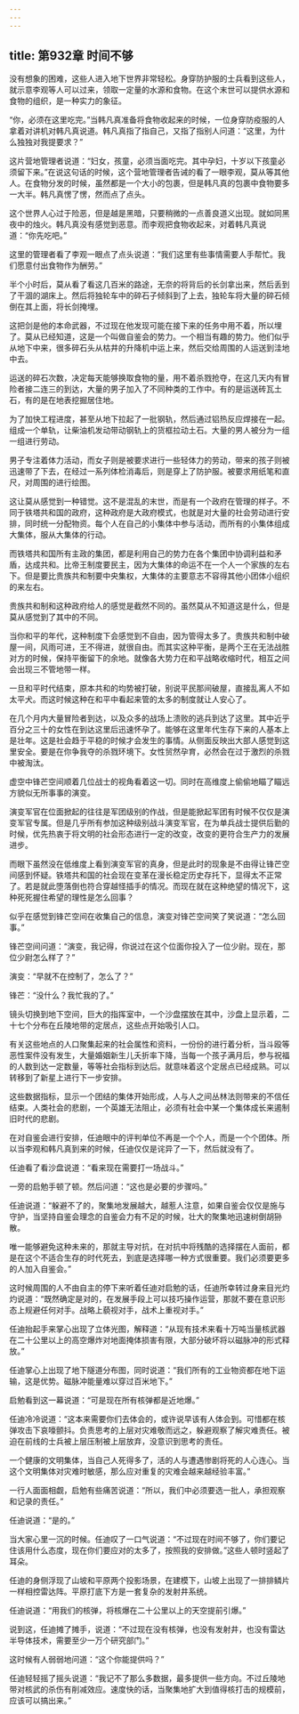```yaml
---
---
---
```

title: 第932章 时间不够
---



没有想象的困难，这些人进入地下世界非常轻松。身穿防护服的士兵看到这些人，就示意李观等人可以过来，领取一定量的水源和食物。在这个末世可以提供水源和食物的组织，是一种实力的象征。

“你，必须在这里吃完。”当韩凡真准备将食物收起来的时候，一位身穿防疫服的人拿着对讲机对韩凡真说道。韩凡真指了指自己，又指了指别人问道：“这里，为什么独独对我提要求？”

这片营地管理者说道：“妇女，孩童，必须当面吃完。其中孕妇，十岁以下孩童必须留下来。”在说这句话的时候，这个营地管理者告诫的看了一眼李观，莫从等其他人。在食物分发的时候，虽然都是一个大小的包裹，但是韩凡真的包裹中食物要多一大半。韩凡真愣了愣，然而点了点头。

这个世界人心过于险恶，但是越是黑暗，只要稍微的一点善良道义出现。就如同黑夜中的烛火。韩凡真没有感觉到恶意。而李观把食物收起来，对着韩凡真说道：“你先吃吧。”

这里的管理者看了李观一眼点了点头说道：“我们这里有些事情需要人手帮忙。我们愿意付出食物作为酬劳。”

半个小时后，莫从看了看这几百米的路途，无奈的将背后的长剑拿出来，然后丢到了干涸的湖床上。然后将独轮车中的碎石子倾斜到了上去，独轮车将大量的碎石倾倒在其上面，将长剑掩埋。

这把剑是他的本命武器，不过现在他发现可能在接下来的任务中用不着，所以埋了。莫从已经知道，这是一个叫做自鉴会的势力。一个相当有趣的势力。他们似乎从地下中来，很多碎石头从枯井的升降机中运上来，然后交给周围的人运送到洼地中去。

运送的碎石次数，决定每天能够换取食物的量，用不着杀戮抢夺，在这几天内有冒险者接二连三的到达，大量的男子加入了不同种类的工作中。有的是运送砖瓦土石，有的是在地表挖掘居住地。

为了加快工程进度，甚至从地下拉起了一批钢轨，然后通过铝热反应焊接在一起。组成一个单轨，让柴油机发动带动钢轨上的货框拉动土石。大量的男人被分为一组一组进行劳动。

男子专注着体力活动，而女子则是被要求进行一些轻体力的劳动，带来的孩子则被迅速带了下去，在经过一系列体检消毒后，则是穿上了防护服。被要求用纸笔和直尺，对周围的进行绘图。

这让莫从感觉到一种错觉。这不是混乱的末世，而是有一个政府在管理的样子。不同于铁塔共和国的政府，这种政府是大政府模式，也就是对大量的社会劳动进行安排，同时统一分配物资。每个人在自己的小集体中参与活动，而所有的小集体组成大集体，服从大集体的行动。

而铁塔共和国所有主政的集团，都是利用自己的势力在各个集团中协调利益和矛盾，达成共和。比帝王制度要民主，因为大集体的命运不在一个人一个家族的左右下。但是要比贵族共和制要中央集权，大集体的主要意志不容得其他小团体小组织的来左右。

贵族共和制和这种政府给人的感觉是截然不同的。虽然莫从不知道这是什么，但是莫从感觉到了其中的不同。

当你和平的年代，这种制度下会感觉到不自由，因为管得太多了。贵族共和制中破屋一间，风雨可进，王不得进，就很自由。而其实这种平衡，是两个王在无法战胜对方的时候，保持平衡留下的余地。就像各大势力在和平战略收缩时代，相互之间会出现三不管地带一样。

一旦和平时代结束，原本共和的均势被打破，别说平民那间破屋，直接乱离人不如太平犬。而这时候这种在和平中看起来管的太多的制度就让人安心了。

在几个月内大量冒险者到达，以及众多的战场上溃败的逃兵到达了这里。其中近乎百分之三十的女性在到达这里后迅速怀孕了。能够在这里年代生存下来的人基本上是壮年。这是社会趋于平稳的时候才会发生的事情。从侧面反映出大部人感觉到这里安全。要是在你争我夺的杀戮环境下。女性贸然孕育，必然会在过于激烈的杀戮中被淘汰。

虚空中锋芒空间顺着几位战士的视角看着这一切。同时在高维度上偷偷地瞄了瞄远方貌似无所事事的演变。

演变军官在位面掀起的往往是军团级别的作战，但是能掀起军团有时候不仅仅是演变军官专属。但是几乎所有参加这种级别战斗演变军官，在为单兵战士提供后勤的时候，优先热衷于将文明的社会形态进行一定的改变，改变的更符合生产力的发展进步。

而眼下虽然没在低维度上看到演变军官的真身，但是此时的现象是不由得让锋芒空间感到怀疑。铁塔共和国的社会现在变革在漫长稳定历史存托下，显得太不正常了。若是就此堕落倒也符合穿越怪插手的情况。而现在就在这种绝望的情况下，这种死死握住希望的理性是怎么回事？

似乎在感觉到锋芒空间在收集自己的信息，演变对锋芒空间笑了笑说道：“怎么回事。”

锋芒空间问道：“演变，我记得，你说过在这个位面你投入了一位少尉。现在，那位少尉怎么样了？”

演变：“早就不在控制了，怎么了？”

锋芒：“没什么？我忙我的了。”

镜头切换到地下空间，巨大的指挥室中，一个沙盘摆放在其中，沙盘上显示着，二十七个分布在丘陵地带的定居点，这些点开始吸引人口。

有关这些地点的人口聚集起来的社会属性和资料，一份份的进行着分析，当斗殴等恶性案件没有发生，大量婚姻新生儿夭折率下降，当每一个孩子满月后，参与祝福的人数到达一定数量，等等社会指标到达后。就意味着这个定居点已经成熟。可以转移到了新星上进行下一步安排。

这些数据指标，显示一个团结的集体开始形成，人与人之间丛林法则带来的不信任结束。人类社会的悲剧，一个英雄无法阻止，必须有社会中某一个集体成长来遏制旧时代的悲剧。

在对自鉴会进行安排，任迪眼中的评判单位不再是一个个人，而是一个个团体。所以当李观和韩凡真到来的时候，任迪仅仅是诧异了一下，然后就没有了。

任迪看了看沙盘说道：“看来现在需要打一场战斗。”

一旁的启勉手顿了顿。然后问道：“这也是必要的步骤吗。”

任迪说道：“躲避不了的，聚集地发展越大，越惹人注意，如果自鉴会仅仅是施与守护，当坚持自鉴会理念的自鉴会力有不足的时候，壮大的聚集地迅速树倒胡狲散。

唯一能够避免这种未来的，那就主导对抗，在对抗中将残酷的选择摆在人面前，都是在这个不适合生存的时代死去，到底是选择哪一种方式很重要。我们必须要更多的人加入自鉴会。”

这时候周围的人不由自主的停下来听着任迪对启勉的话，任迪所幸转过身来目光灼灼说道：“既然确定是对的，在发展手段上可以技巧操作运营，那就不要在意识形态上规避任何对手。战略上藐视对手，战术上重视对手。”

任迪抬起手来掌心出现了立体光图，解释道：“从现有技术来看十万吨当量核武器在二十公里以上的高空爆炸对地面掩体损害有限，大部分破坏将以磁脉冲的形式释放。”

任迪掌心上出现了地下隧道分布图，同时说道：“我们所有的工业物资都在地下运输，这是优势。磁脉冲能量难以穿过百米地下。”

启勉看到这一幕说道：“可是现在所有核弹都是近地爆。”

任迪冷冷说道：“这本来需要你们去体会的，或许说早该有人体会到。可惜都在核弹攻击下哀嚎颤抖。负责思考的上层对灾难敬而远之，躲避观察了解灾难责任。被迫在前线的士兵被上层压制被上层放弃，没意识到思考的责任。

一个健康的文明集体，当自己人死得多了，活的人与遭遇惨剧将死的人心连心。当这个文明集体对灾难时敏感，那么应对重复的灾难会越来越经验丰富。”

一行人面面相觑，启勉有些痛苦说道：“所以，我们中必须要选一批人，承担观察和记录的责任。”

任迪说道：“是的。”

当大家心里一沉的时候。任迪叹了一口气说道：“不过现在时间不够了，你们要记住该用什么态度，现在你们要应对的太多了，按照我的安排做。”这些人顿时竖起了耳朵。

任迪的身侧浮现了山坡和平原两个投影场景，在建模下，山坡上出现了一排排鳞片一样相控雷达阵。平原打底下方是一套复杂的发射井系统。

任迪说道：“用我们的核弹，将核爆在二十公里以上的天空提前引爆。”

说到这，任迪摊了摊手，说道：“不过现在没有核弹，也没有发射井，也没有雷达半导体技术，需要至少一万个研究部门。”

这时候有人弱弱地问道：“这个你能提供吗？”

任迪轻轻摇了摇头说道：“我记不了那么多数据，最多提供一些方向。不过丘陵地带对核武的杀伤有削减效应。速度快的话，当聚集地扩大到值得核打击的规模前，应该可以搞出来。”